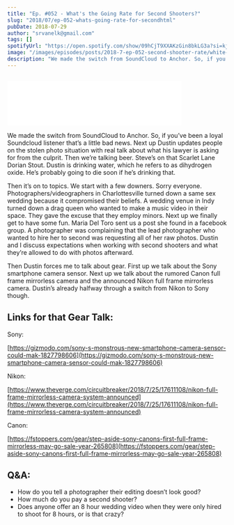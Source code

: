 ```yaml
---
title: "Ep. #052 - What's the Going Rate for Second Shooters?"
slug: "2018/07/ep-052-whats-going-rate-for-secondhtml"
pubDate: 2018-07-29
author: "srvanelk@gmail.com"
tags: []
spotifyUrl: "https://open.spotify.com/show/09hCjT9XXAKzGin8bkLG3a?si=kjRZvQ1JTb6Ov3HVzSSlWA"
image: "/images/episodes/posts/2018-7-ep-052-second-shooter-rate/white-river-sunset.webp"
description: "We made the switch from SoundCloud to Anchor. So, if you’ve been a loyal Soundcloud listener that’s a little bad news. Next up Dustin updates people on the stolen photo situation with real talk about what his lawyer is asking for from the culprit. Then we’re talking beer. Steve’s on that Scarlet Lane Dorian Stout. Dustin is drinking water, which he refers to as dihydrogen oxide. He’s probably going to die soon if he’s drinking that."
---
```


<figure>
  <img src="/images/episodes/posts/2018-7-ep-052-second-shooter-rate/white-river-sunset.webp" alt="" />
</figure>
<iframe
  class="embedly-embed"
  src="//cdn.embedly.com/widgets/media.html?src=https%3A%2F%2Fanchor.fm%2Fweddingphotohangover%2Fembed%2Fepisodes%2FEp--052---Whats-the-Going-Rate-for-Second-Shooters-e1t7n7&url=https%3A%2F%2Fanchor.fm%2Fweddingphotohangover%2Fepisodes%2FEp--052---Whats-the-Going-Rate-for-Second-Shooters-e1t7n7&image=https%3A%2F%2Fd3t3ozftmdmh3i.cloudfront.net%2Fproduction%2Fpodcast_uploaded_episode400%2F805714%2F805714-1530934491490-b65927162a7a7.jpg&key=61d05c9d54e8455ea7a9677c366be814&type=text%2Fhtml&schema=anchor&wmode=opaque"
  width="400"
  height="102"
  scrolling="no"
  frameborder="0"
  allow="autoplay; fullscreen"
  allowfullscreen="true"
></iframe>

We made the switch from SoundCloud to Anchor. So, if you’ve been a loyal Soundcloud listener that’s a little bad news. Next up Dustin updates people on the stolen photo situation with real talk about what his lawyer is asking for from the culprit. Then we’re talking beer. Steve’s on that Scarlet Lane Dorian Stout. Dustin is drinking water, which he refers to as dihydrogen oxide. He’s probably going to die soon if he’s drinking that.

Then it’s on to topics. We start with a few downers. Sorry everyone. Photographers/videographers in Charlottesville turned down a same sex wedding because it compromised their beliefs. A wedding venue in Indy turned down a drag queen who wanted to make a music video in their space. They gave the excuse that they employ minors. Next up we finally get to have some fun. Maria Del Toro sent us a post she found in a facebook group. A photographer was complaining that the lead photographer who wanted to hire her to second was requesting all of her raw photos. Dustin and I discuss expectations when working with second shooters and what they’re allowed to do with photos afterward.

Then Dustin forces me to talk about gear. First up we talk about the Sony smartphone camera sensor. Next up we talk about the rumored Canon full frame mirrorless camera and the announced Nikon full frame mirrorless camera. Dustin’s already halfway through a switch from Nikon to Sony though.

## Links for that Gear Talk:

Sony:

[https://gizmodo.com/sony-s-monstrous-new-smartphone-camera-sensor-could-mak-1827798606](https://gizmodo.com/sony-s-monstrous-new-smartphone-camera-sensor-could-mak-1827798606)

Nikon:

[https://www.theverge.com/circuitbreaker/2018/7/25/17611108/nikon-full-frame-mirrorless-camera-system-announced](https://www.theverge.com/circuitbreaker/2018/7/25/17611108/nikon-full-frame-mirrorless-camera-system-announced)

Canon:

[https://fstoppers.com/gear/step-aside-sony-canons-first-full-frame-mirrorless-may-go-sale-year-265808](https://fstoppers.com/gear/step-aside-sony-canons-first-full-frame-mirrorless-may-go-sale-year-265808)

## Q&A:
- How do you tell a photographer their editing doesn’t look good?
- How much do you pay a second shooter?
- Does anyone offer an 8 hour wedding video when they were only hired to shoot for 8 hours, or is that crazy?